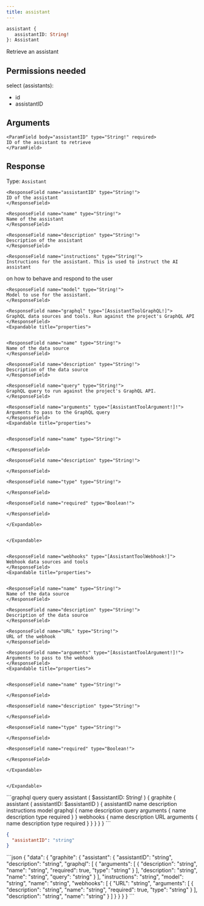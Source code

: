 ```yaml
---
title: assistant
---
```


```graphql
assistant {
   assistantID: String! 
}: Assistant
```

Retrieve an assistant

## Permissions needed

select (assistants):
- id
- assistantID


## Arguments



    <ParamField body="assistantID" type="String!" required>
    ID of the assistant to retrieve
    </ParamField>



## Response

Type: `Assistant`





    
    <ResponseField name="assistantID" type="String!">
    ID of the assistant
    </ResponseField>
    
    <ResponseField name="name" type="String!">
    Name of the assistant
    </ResponseField>
    
    <ResponseField name="description" type="String!">
    Description of the assistant
    </ResponseField>
    
    <ResponseField name="instructions" type="String!">
    Instructions for the assistant. This is used to instruct the AI assistant
on how to behave and respond to the user
    </ResponseField>
    
    <ResponseField name="model" type="String!">
    Model to use for the assistant.
    </ResponseField>
    
    <ResponseField name="graphql" type="[AssistantToolGraphQL!]">
    GraphQL data sources and tools. Run against the project's GraphQL API
    </ResponseField>
    <Expandable title="properties">
    
    
    <ResponseField name="name" type="String!">
    Name of the data source
    </ResponseField>
    
    <ResponseField name="description" type="String!">
    Description of the data source
    </ResponseField>
    
    <ResponseField name="query" type="String!">
    GraphQL query to run against the project's GraphQL API.
    </ResponseField>
    
    <ResponseField name="arguments" type="[AssistantToolArgument!]!">
    Arguments to pass to the GraphQL query
    </ResponseField>
    <Expandable title="properties">
    
    
    <ResponseField name="name" type="String!">
    
    </ResponseField>
    
    <ResponseField name="description" type="String!">
    
    </ResponseField>
    
    <ResponseField name="type" type="String!">
    
    </ResponseField>
    
    <ResponseField name="required" type="Boolean!">
    
    </ResponseField>
    
    </Expandable>
    
    
    </Expandable>
    
    
    <ResponseField name="webhooks" type="[AssistantToolWebhook!]">
    Webhook data sources and tools
    </ResponseField>
    <Expandable title="properties">
    
    
    <ResponseField name="name" type="String!">
    Name of the data source
    </ResponseField>
    
    <ResponseField name="description" type="String!">
    Description of the data source
    </ResponseField>
    
    <ResponseField name="URL" type="String!">
    URL of the webhook
    </ResponseField>
    
    <ResponseField name="arguments" type="[AssistantToolArgument!]!">
    Arguments to pass to the webhook
    </ResponseField>
    <Expandable title="properties">
    
    
    <ResponseField name="name" type="String!">
    
    </ResponseField>
    
    <ResponseField name="description" type="String!">
    
    </ResponseField>
    
    <ResponseField name="type" type="String!">
    
    </ResponseField>
    
    <ResponseField name="required" type="Boolean!">
    
    </ResponseField>
    
    </Expandable>
    
    
    </Expandable>
    
    



<RequestExample>
```graphql query
query assistant (
  $assistantID: String!
) {
  graphite {
    assistant (
      assistantID: $assistantID
    ) {
      assistantID
      name
      description
      instructions
      model
      graphql {
        name
        description
        query
        arguments {
          name
          description
          type
          required
          }
        }
      webhooks {
        name
        description
        URL
        arguments {
          name
          description
          type
          required
          }
        }
    }
  }
}
```

```json variables
{
  "assistantID": "string"
}
```
</RequestExample>

<ResponseExample>
```json
{
  "data": {
    "graphite": {
      "assistant": {
        "assistantID": "string",
        "description": "string",
        "graphql": [
          {
            "arguments": [
              {
                "description": "string",
                "name": "string",
                "required": true,
                "type": "string"
              }
            ],
            "description": "string",
            "name": "string",
            "query": "string"
          }
        ],
        "instructions": "string",
        "model": "string",
        "name": "string",
        "webhooks": [
          {
            "URL": "string",
            "arguments": [
              {
                "description": "string",
                "name": "string",
                "required": true,
                "type": "string"
              }
            ],
            "description": "string",
            "name": "string"
          }
        ]
      }
    }
  }
}
```
</ResponseExample>
